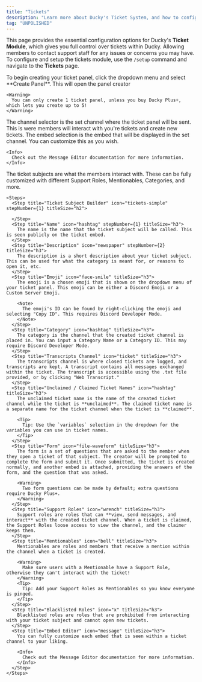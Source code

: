 ```yaml
---
title: "Tickets"
description: "Learn more about Ducky's Ticket System, and how to configure it."
tag: "UNPOLISHED"
---
```


This page provides the essential configuration options for Ducky's **Ticket Module**, which gives you full control over tickets within Ducky. Allowing members to contact support staff for any issues or concerns you may have. To configure and setup the tickets module, use the `/setup` command and navigate to the **Tickets** page.

<Steps>
  <Step title="Create Ticket Panel" iconType="regular" stepNumber={1} titleSize="h2">
    To begin creating your ticket panel, click the dropdown menu and select **Create Panel**. This will open the panel creator

    <Warning>
      You can only create 1 ticket panel, unless you buy Ducky Plus+, which lets you create up to 5!
    </Warning>
  </Step>
  <Step title="Channel" titleSize="h2">
    The channel selector is the set channel where the ticket panel will be sent. This is were members will interact with you're tickets and create new tickets.
  </Step>
  <Step title="Embed" titleSize="h2">
    The embed selection is the embed that will be displayed in the set channel. You can customize this as you wish.

    <Info>
      Check out the Message Editor documentation for more information.
    </Info>
  </Step>
  <Step title="Ticket Subjects" titleSize="h2">
    The ticket subjects are what the members interact with. These can be fully customized with different Support Roles, Mentionables, Categories, and more.

    <Steps>
      <Step title="Ticket Subject Builder" icon="tickets-simple" stepNumber={1} titleSize="h2">
        
      </Step>
      <Step title="Name" icon="hashtag" stepNumber={1} titleSize="h3">
        The name is the name that the ticket subject will be called. This is seen publicly on the ticket embed.
      </Step>
      <Step title="Description" icon="newspaper" stepNumber={2} titleSize="h3">
        The description is a short description about your ticket subject. This can be used for what the category is meant for, or reasons to open it, etc.
      </Step>
      <Step title="Emoji" icon="face-smile" titleSize="h3">
        The emoji is a chosen emoji that is shown on the dropdown menu of your ticket panel. This emoji can be either a Discord Emoji or a Custom Server Emoji.

        <Note>
          The emoji's ID can be found by right-clicking the emoji and selecting "Copy ID". This requires Discord Developer Mode.
        </Note>
      </Step>
      <Step title="Category" icon="hashtag" titleSize="h3">
        The category is the channel that the created ticket channel is placed in. You can input a Category Name or a Category ID. This may require Discord Developer Mode.
      </Step>
      <Step title="Transcripts Channel" icon="ticket" titleSize="h3">
        The transcripts channel is where closed tickets are logged, and transcripts are kept. A transcript contains all messages exchanged within the ticket. The transcript is accessible using the .txt file provided, or by clicking "Web Transcript."
      </Step>
      <Step title="Unclaimed / Claimed Ticket Names" icon="hashtag" titleSize="h3">
        The unclaimed ticket name is the name of the created ticket channel while the ticket is **unclaimed**. The claimed ticket name is a separate name for the ticket channel when the ticket is **claimed**.

        <Tip>
          Tip: Use the `variables` selection in the dropdown for the variables you can use in ticket names.
        </Tip>
      </Step>
      <Step title="Form" icon="file-waveform" titleSize="h3">
        The form is a set of questions that are asked to the member when they open a ticket of that subject. The creator will be prompted to complete the form and submit it. Once submitted, the ticket is created normally, and another embed is attached, providing the answers of the form, and the question that was asked.

        <Warning>
          Two form questions can be made by default; extra questions require Ducky Plus+.
        </Warning>
      </Step>
      <Step title="Support Roles" icon="wrench" titleSize="h3">
        Support roles are roles that can **view, send messages, and interact** with the created ticket channel. When a ticket is claimed, the Support Roles loose access to view the channel, and the claimer keeps them.
      </Step>
      <Step title="Mentionables" icon="bell" titleSize="h3">
        Mentionables are roles and members that receive a mention within the channel when a ticket is created.

        <Warning>
          Make sure users with a Mentionable have a Support Role, otherwise they can't interact with the ticket!
        </Warning>
        <Tip>
          Tip: Add your Support Roles as Mentionables so you know everyone is pinged.
        </Tip>
      </Step>
      <Step title="Blacklisted Roles" icon="x" titleSize="h3">
        Blacklisted roles are roles that are prohibited from interacting with your ticket subject and cannot open new tickets.
      </Step>
      <Step title="Embed Editor" icon="message" titleSize="h3">
        You can fully customize each embed that is seen within a ticket channel to your liking.

        <Info>
          Check out the Message Editor documentation for more information.
        </Info>
      </Step>
    </Steps>
  </Step>
</Steps>